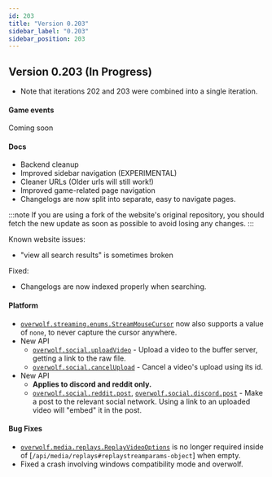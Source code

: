 ```yaml
---
id: 203
title: "Version 0.203"
sidebar_label: "0.203"
sidebar_position: 203
---
```


## Version 0.203 (In Progress)
* Note that iterations 202 and 203 were combined into a single iteration.

#### Game events
Coming soon

#### Docs
- Backend cleanup
- Improved sidebar navigation (EXPERIMENTAL)
- Cleaner URLs (Older urls will still work!)
- Improved game-related page navigation
- Changelogs are now split into separate, easy to navigate pages.

:::note
If you are using a fork of the website's original repository, you should fetch the new update as soon as possible to avoid losing any changes.
:::

Known website issues:
- "view all search results" is sometimes broken

Fixed:
- Changelogs are now indexed properly when searching.

#### Platform
- [`overwolf.streaming.enums.StreamMouseCursor`](/api/streaming#streammousecursor-enum) now also supports a value of `none`, to never capture the cursor anywhere.
- New API
    - [`overwolf.social.uploadVideo`](/api/social#uploadvideouploadvideo-callback-callback) - Upload a video to the buffer server, getting a link to the raw file.
    - [`overwolf.social.cancelUpload`](/api/social#canceluploadstring-callback) - Cancel a video's upload using its id.
- New API
    - **Applies to discord and reddit only.**
    - [`overwolf.social.reddit.post`](/api/social/reddit#postredditpostparameters-callback), [`overwolf.social.discord.post`](/api/social/discord#postdiscordpostparameters-callback) - Make a post to the relevant social network. Using a link to an uploaded video will "embed" it in the post.

#### Bug Fixes
- [`overwolf.media.replays.ReplayVideoOptions`](/api/media/replays#replayvideooptions-object) is no longer required inside of [`/api/media/replays#replaystreamparams-object`] when empty.
- Fixed a crash involving windows compatibility mode and overwolf.
